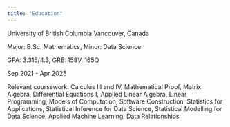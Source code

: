 ```yaml
---
title: "Education"
---
```


University of British Columbia	Vancouver, Canada

Major: B.Sc. Mathematics, Minor: Data Science

GPA: 3.315/4.3, GRE: 158V, 165Q	

Sep 2021 - Apr 2025

Relevant coursework: Calculus III and IV, Mathematical Proof, Matrix Algebra, Differential Equations I, Applied Linear Algebra, Linear Programming, Models of Computation, Software Construction, Statistics for Applications, Statistical Inference for Data Science, Statistical Modelling for Data Science, Applied Machine Learning, Data Relationships
